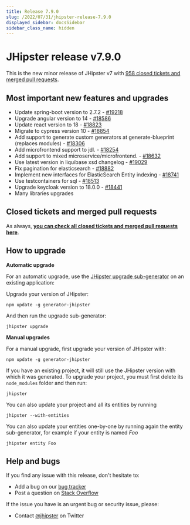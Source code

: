 ```yaml
---
title: Release 7.9.0
slug: /2022/07/31/jhipster-release-7.9.0
displayed_sidebar: docsSidebar
sidebar_class_name: hidden
---
```


JHipster release v7.9.0
==================

This is the new minor release of JHipster v7 with [958 closed tickets and merged pull requests](https://github.com/jhipster/generator-jhipster/issues?q=milestone%3A7.9.0+is%3Aclosed).


Most important new features and upgrades
-------------

- Update spring-boot version to 2.7.2 - [#19218](https://github.com/jhipster/generator-jhipster/pull/19218)
- Upgrade angular version to 14 - [#18586](https://github.com/jhipster/generator-jhipster/pull/18586)
- Update react version to 18 - [#18823](https://github.com/jhipster/generator-jhipster/pull/18823)
- Migrate to cypress version 10 - [#18854](https://github.com/jhipster/generator-jhipster/pull/18854)
- Add support to generate custom generators at generate-blueprint (replaces modules) - [#18306](https://github.com/jhipster/generator-jhipster/pull/18306)
- Add microfrontend support to jdl. - [#18254](https://github.com/jhipster/generator-jhipster/pull/18254)
- Add support to mixed microservice/microfrontend. - [#18632](https://github.com/jhipster/generator-jhipster/pull/18632)
- Use latest version in liquibase xsd changelog - [#19029](https://github.com/jhipster/generator-jhipster/pull/19029)
- Fix pagination for elasticsearch - [#18882](https://github.com/jhipster/generator-jhipster/pull/18882)
- Implement new interfaces for ElasticSearch Entity indexing - [#18741](https://github.com/jhipster/generator-jhipster/pull/18741)
- Use testcontainers for sql - [#18513](https://github.com/jhipster/generator-jhipster/pull/18513)
- Upgrade keycloak version to 18.0.0 - [#18441](https://github.com/jhipster/generator-jhipster/pull/18441)
- Many libraries upgrades

Closed tickets and merged pull requests
------------
As always, __[you can check all closed tickets and merged pull requests here](https://github.com/jhipster/generator-jhipster/issues?q=milestone%3A7.9.0+is%3Aclosed)__.

How to upgrade
------------

**Automatic upgrade**

For an automatic upgrade, use the [JHipster upgrade sub-generator](/upgrading-an-application/) on an existing application:

Upgrade your version of JHipster:

```
npm update -g generator-jhipster
```

And then run the upgrade sub-generator:

```
jhipster upgrade
```

**Manual upgrades**

For a manual upgrade, first upgrade your version of JHipster with:

```
npm update -g generator-jhipster
```

If you have an existing project, it will still use the JHipster version with which it was generated.
To upgrade your project, you must first delete its `node_modules` folder and then run:

```
jhipster
```

You can also update your project and all its entities by running

```
jhipster --with-entities
```

You can also update your entities one-by-one by running again the entity sub-generator, for example if your entity is named _Foo_

```
jhipster entity Foo
```


Help and bugs
--------------

If you find any issue with this release, don't hesitate to:

- Add a bug on our [bug tracker](https://github.com/jhipster/generator-jhipster/issues?state=open)
- Post a question on [Stack Overflow](http://stackoverflow.com/tags/jhipster/info)

If the issue you have is an urgent bug or security issue, please:

- Contact [@jhipster](https://twitter.com/jhipster) on Twitter
